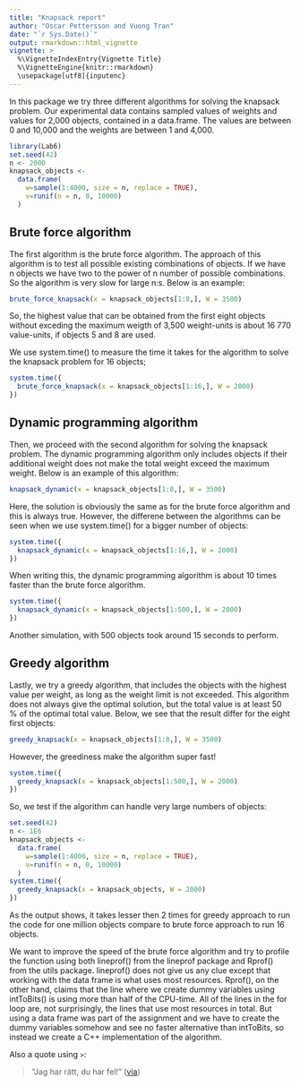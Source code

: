 ```yaml
---
title: "Knapsack report"
author: "Oscar Pettersson and Vuong Tran"
date: "`r Sys.Date()`"
output: rmarkdown::html_vignette
vignette: >
  %\VignetteIndexEntry{Vignette Title}
  %\VignetteEngine{knitr::rmarkdown}
  \usepackage[utf8]{inputenc}
---
```


In this package we try three different algorithms for solving the knapsack problem. Our experimental data contains sampled values of weights and values for 2,000 objects, contained in a data.frame. The values are between 0 and 10,000 and the weights are between 1 and 4,000.

```r
library(Lab6)
set.seed(42)
n <- 2000
knapsack_objects <-
  data.frame(
    w=sample(1:4000, size = n, replace = TRUE),
    v=runif(n = n, 0, 10000)
  )
```

## Brute force algorithm

The first algorithm is the brute force algorithm. The approach of this algorithm is to test all possible existing combinations of objects. If we have n objects we have two to the power of n number of possible combinations. So the algorithm is very slow for large n:s. Below is an example:

```r
brute_force_knapsack(x = knapsack_objects[1:8,], W = 3500)
```

So, the highest value that can be obtained from the first eight objects without exceding the maximum weigth of 3,500 weight-units is about 16 770 value-units, if objects 5 and 8 are used.

We use system.time() to measure the time it takes for the algorithm to solve the knapsack problem for 16 objects;


```r
system.time({
  brute_force_knapsack(x = knapsack_objects[1:16,], W = 2000)
})
```

## Dynamic programming algorithm

Then, we proceed with the second algorithm for solving the knapsack problem. The dynamic programming algorithm only includes objects if their additional weight does not make the total weight exceed the maximum weight. Below is an example of this algorithm:

```r
knapsack_dynamic(x = knapsack_objects[1:8,], W = 3500)
```

Here, the solution is obviously the same as for the brute force algorithm and this is always true. However, the differene between the algorithms can be seen when we use system.time() for a bigger number of objects:


```r
system.time({
  knapsack_dynamic(x = knapsack_objects[1:16,], W = 2000)
})
```

When writing this, the dynamic programming algorithm is about 10 times faster than the brute force algorithm.

```r
system.time({
  knapsack_dynamic(x = knapsack_objects[1:500,], W = 2000)
})
```

Another simulation, with 500 objects took around 15 seconds to perform.

## Greedy algorithm

Lastly, we try a greedy algorithm, that includes the objects with the highest value per weight, as long as the weight limit is not exceeded. This algorithm does not always give the optimal solution, but the total value is at least 50 % of the optimal total value.
Below, we see that the result differ for the eight first objects:

```r
greedy_knapsack(x = knapsack_objects[1:8,], W = 3500)
```

However, the greediness make the algorithm super fast!

```r
system.time({
  greedy_knapsack(x = knapsack_objects[1:500,], W = 2000)
})
```

So, we test if the algorithm can handle very large numbers of objects: 

```r
set.seed(42)
n <- 1E6
knapsack_objects <-
  data.frame(
    w=sample(1:4000, size = n, replace = TRUE),
    v=runif(n = n, 0, 10000)
  )
system.time({
  greedy_knapsack(x = knapsack_objects, W = 2000)
})
```
As the output shows, it takes lesser then 2 times for greedy approach to run the code for one million objects compare to brute force approach to run 16 objects.   

We want to improve the speed of the brute force algorithm and try to profile the function using both lineprof() from the lineprof package and Rprof() from the utils package. lineprof() does not give us any clue except that working with the data frame is what uses most resources. Rprof(), on the other hand, claims that the line where we create dummy variables using intToBits() is using more than half of the CPU-time. All of the lines in the for loop are, not surprisingly, the lines that use most resources in total. But using a data frame was part of the assignment and we have to create the dummy variables somehow and see no faster alternative than intToBits, so instead we create a C++ implementation of the algorithm.







Also a quote using `>`:

> "Jag har rätt, du har fel!"
([via](https://twitter.com/hadleywickham/status/504368538874703872))

